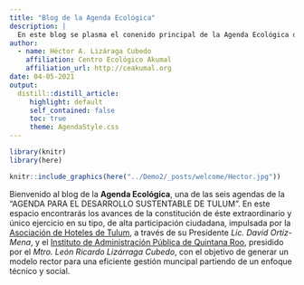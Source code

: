 ```yaml
---
title: "Blog de la Agenda Ecológica"
description: |
  En este blog se plasma el conenido principal de la Agenda Ecológica de la Agenda para el Desarrollo Sustentable de Tulum!
author:
  - name: Héctor A. Lizáraga Cubedo
    affiliation: Centro Ecológico Akumal
    affiliation_url: http://ceakumal.org
date: 04-05-2021
output:
  distill::distill_article:
     highlight: default
     self_contained: false
     toc: true
     theme: AgendaStyle.css
---
```


```r
library(knitr)
library(here)

knitr::include_graphics(here("../Demo2/_posts/welcome/Hector.jpg"))


```


 Bienvenido al blog de la **Agenda Ecológica**, una de las seis agendas de la  "AGENDA PARA EL DESARROLLO SUSTENTABLE DE TULUM". En este espacio encontrarás los avances de la constitución de éste extraordinario y único ejercicio en su tipo, de alta participación ciudadana, impulsada por la [Asociación de Hoteles de Tulum](https://www.ahtulum.com), a través de su Presidente _Lic. David Ortiz-Mena_, y el [Instituto de Administración Pública de Quintana Roo](https://www.iapqroo.org.mx), presidido por el _Mtro. León Ricardo Lizárraga Cubedo_,  con el objetivo de generar un modelo rector para una eficiente gestión muncipal partiendo de un enfoque técnico y social.

